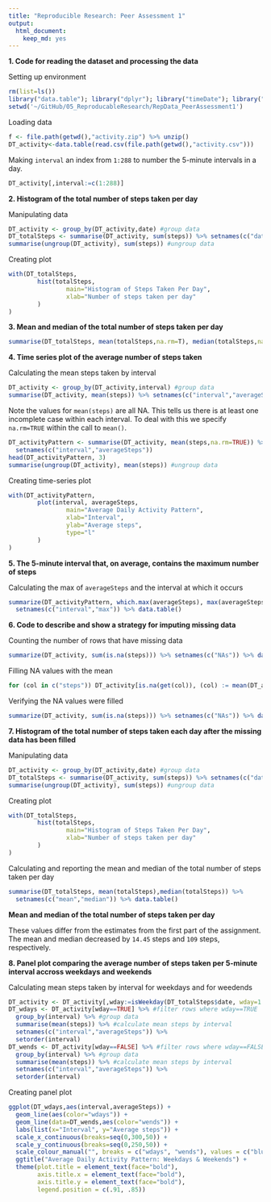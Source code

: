 ```yaml
---
title: "Reproducible Research: Peer Assessment 1"
output: 
  html_document:
    keep_md: yes
---
```


**1. Code for reading the dataset and processing the data**

Setting up environment
```r
rm(list=ls())
library("data.table"); library("dplyr"); library("timeDate"); library("ggplot2")
setwd('~/GitHub/05_ReproducableResearch/RepData_PeerAssessment1')
```

Loading data
```r
f <- file.path(getwd(),"activity.zip") %>% unzip()
DT_activity<-data.table(read.csv(file.path(getwd(),"activity.csv")))
```
Making `interval` an index from `1:288` to number the 5-minute intervals in a day.
```r
DT_activity[,interval:=c(1:288)]
```


**2. Histogram of the total number of steps taken per day**

Manipulating data
```r
DT_activity <- group_by(DT_activity,date) #group data
DT_totalSteps <- summarise(DT_activity, sum(steps)) %>% setnames(c("date","totalSteps")) 
summarise(ungroup(DT_activity), sum(steps)) #ungroup data
```

Creating plot
```r
with(DT_totalSteps,
        hist(totalSteps, 
                main="Histogram of Steps Taken Per Day",
                xlab="Number of steps taken per day"
        )
)
```

**3. Mean and median of the total number of steps taken per day**
```r
summarise(DT_totalSteps, mean(totalSteps,na.rm=T), median(totalSteps,na.rm=T)) %>% setnames(c("mean","median")) %>% data.table()
```
**4. Time series plot of the average number of steps taken**

Calculating the mean steps taken by interval
```r
DT_activity <- group_by(DT_activity,interval) #group data
summarise(DT_activity, mean(steps)) %>% setnames(c("interval","averageSteps")) %>% head(3)
```
Note the values for `mean(steps)` are all NA. This tells us there is at least one incomplete case within each interval. To deal with this we specify `na.rm=TRUE` within the call to `mean()`.
```r
DT_activityPattern <- summarise(DT_activity, mean(steps,na.rm=TRUE)) %>% 
  setnames(c("interval","averageSteps"))
head(DT_activityPattern, 3)
summarise(ungroup(DT_activity), mean(steps)) #ungroup data
```
Creating time-series plot 
```r
with(DT_activityPattern,
        plot(interval, averageSteps,
                main="Average Daily Activity Pattern",
                xlab="Interval",
                ylab="Average steps",
                type="l"
        )
) 

```
**5. The 5-minute interval that, on average, contains the maximum number of steps**

Calculating the max of `averageSteps` and the interval at which it occurs
```r
summarize(DT_activityPattern, which.max(averageSteps), max(averageSteps)) %>% 
  setnames(c("interval","max")) %>% data.table()
```
**6. Code to describe and show a strategy for imputing missing data**

Counting the number of rows that have missing data
```r
summarize(DT_activity, sum(is.na(steps))) %>% setnames(c("NAs")) %>% data.table()
```
Filling NA values with the mean
```r
for (col in c("steps")) DT_activity[is.na(get(col)), (col) := mean(DT_activity$steps,na.rm=TRUE)]
```
Verifying the NA values were filled
```r
summarize(DT_activity, sum(is.na(steps))) %>% setnames(c("NAs")) %>% data.table()
```

**7. Histogram of the total number of steps taken each day after the missing data has been filled**

Manipulating data
```r
DT_activity <- group_by(DT_activity,date) #group data
DT_totalSteps <- summarise(DT_activity, sum(steps)) %>% setnames(c("date","totalSteps")) 
summarise(ungroup(DT_activity), sum(steps)) #ungroup data
```
Creating plot
```r
with(DT_totalSteps,
        hist(totalSteps, 
                main="Histogram of Steps Taken Per Day",
                xlab="Number of steps taken per day"
        )
)
```
Calculating and reporting the mean and median of the total number of steps taken per day
```r
summarise(DT_totalSteps, mean(totalSteps),median(totalSteps)) %>% 
  setnames(c("mean","median")) %>% data.table()
```
**Mean and median of the total number of steps taken per day**

These values differ from the estimates from the first part of the assignment. The mean and median decreased by `14.45` steps and `109` steps, respectively. 

**8. Panel plot comparing the average number of steps taken per 5-minute interval accross weekdays and weekends**

Calculating mean steps taken by interval for weekdays and for weedends
```r
DT_activity <- DT_activity[,wday:=isWeekday(DT_totalSteps$date, wday=1:5)] #create wday variable
DT_wdays <- DT_activity[wday==TRUE] %>% #filter rows where wday==TRUE
  group_by(interval) %>% #group data
  summarise(mean(steps)) %>% #calculate mean steps by interval
  setnames(c("interval","averageSteps")) %>%
  setorder(interval)
DT_wends <- DT_activity[wday==FALSE] %>% #filter rows where wday==FALSE
  group_by(interval) %>% #group data
  summarise(mean(steps)) %>% #calculate mean steps by interval
  setnames(c("interval","averageSteps")) %>%
  setorder(interval)
```
Creating panel plot
```r
ggplot(DT_wdays,aes(interval,averageSteps)) + 
  geom_line(aes(color="wdays")) + 
  geom_line(data=DT_wends,aes(color="wends")) + 
  labs(list(x="Interval", y="Average steps")) + 
  scale_x_continuous(breaks=seq(0,300,50)) +
  scale_y_continuous(breaks=seq(0,250,50)) +
  scale_colour_manual("", breaks = c("wdays", "wends"), values = c("blue", "brown")) + 
  ggtitle("Average Daily Activity Pattern: Weekdays & Weekends") + 
  theme(plot.title = element_text(face="bold"),
        axis.title.x = element_text(face="bold"),
        axis.title.y = element_text(face="bold"),
        legend.position = c(.91, .85))
```